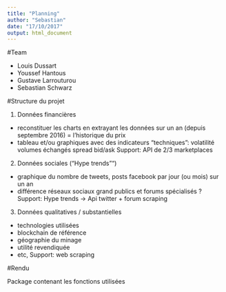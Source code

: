 ```yaml
---
title: "Planning"
author: "Sebastian"
date: "17/10/2017"
output: html_document
---
```


#Team

- Louis Dussart
- Youssef Hantous
- Gustave Larrouturou
- Sebastian Schwarz

#Structure du projet 

(1) Données financières 
- reconstituer les charts en extrayant les données sur un an (depuis septembre 2016) = l'historique du prix
- tableau et/ou graphiques avec des indicateurs "techniques":
      volatilité
      volumes échangés
      spread bid/ask
Support: API de 2/3 marketplaces

(2) Données sociales ("Hype trends"")
- graphique du nombre de tweets, posts facebook par jour (ou mois) sur un an 
- différence réseaux sociaux grand publics et forums spécialisés ?
Support: Hype trends -> Api twitter + forum scraping

(3) Données qualitatives / substantielles 
- technologies utilisées
- blockchain de référence
- géographie du minage
- utilité revendiquée
- etc, 
Support: web scraping

#Rendu

Package contenant les fonctions utilisées